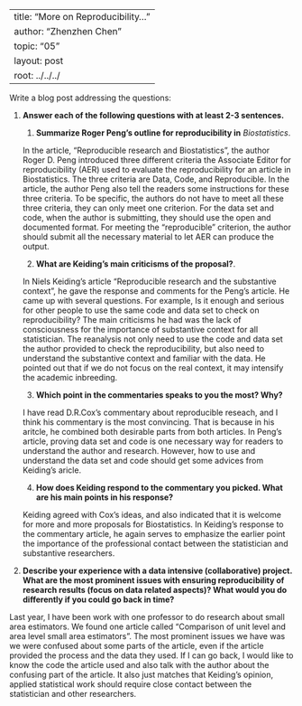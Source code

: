 
---
title: "More on Reproducibility..."
author: "Zhenzhen Chen"
topic: "05"
layout: post
root: ../../../
---


Write a blog post addressing the questions: 

1. **Answer each of the following questions with at least 2-3 sentences.**

    1. **Summarize Roger Peng's outline for reproducibility in** *Biostatistics*. 
    
    In the article, "Reproducible research and Biostatistics", the author Roger D. Peng introduced three different criteria the Associate Editor for reproducibility (AER) used to evaluate the reproducibility for an article in Biostatistics. The three criteria are Data, Code, and Reproducible. In the article, the author Peng also tell the readers some instructions for these three criteria. To be specific, the authors do not have to meet all these three criteria, they can only meet one criterion. For the data set and code, when the author is submitting, they should use the open and documented format. For meeting the "reproducible" criterion, the author should submit all the necessary material to let AER can produce the output. 
    
    2. **What are Keiding's main criticisms of the proposal?**. 
    
    In Niels Keiding's article "Reproducible research and the substantive context", he gave the response and comments for the Peng's article. He came up with several questions. For example, Is it enough and serious for other people to use the same code and data set to check on reproducibility? The main criticisms he had was the lack of consciousness for the importance of substantive context for all statistician. The reanalysis not only need to use the code and data set the author provided to check the reproducibility, but also need to understand the substantive context and familiar with the data. He pointed out that if we do not focus on the real context, it may intensify the academic inbreeding.
    
    3. **Which point in the commentaries speaks to you the most? Why?**
    
    I have read D.R.Cox's commentary about reproducible reseach, and I think his commentary is the most convincing. That is because in his aritcle, he combined both desirable parts from both articles. In Peng's article, proving data set and code is one necessary way for readers to understand the author and research. However, how to use and understand the data set and code should get some advices from Keiding's aricle. 
    
    
    4. **How does Keiding respond to the commentary you picked. What are his main points in his response?**
    
    Keiding agreed with Cox's ideas, and also indicated that it is welcome for more and more proposals for Biostatistics. In Keiding's response to the commentary article, he again serves to emphasize the earlier point the importance of the professional contact between the statistician and substantive researchers. 
    
    
2. **Describe your experience with a data intensive (collaborative) project. What are the most prominent issues with ensuring reproducibility of research results (focus on data related aspects)? What would you do differently if you could go back in time?**

  Last year, I have been work with one professor to do research about small area estimators. We found one article called "Comparison of unit level and area level small area estimators ". The most prominent issues we have was we were confused about some parts of the article, even if the article provided the process and the data they used. If I can go back, I would like to know the code the article used and also talk with the author about the confusing part of the article. It also just matches that Keiding's opinion, applied statistical work should require close contact between the statistician and other researchers. 
